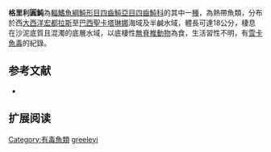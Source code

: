 {{Speciesbox
| name = 格里利圓魨
| image = 
| image_width = 250px
| status = NE
| status_system = IUCN3.1 
| genus = Sphoeroides
| species = greeleyi
| authority = [[Gilbert|Gilbert]], 1900
| synonyms = *''Spheroides greeleyi,Gilbert, 1900''
*''Tetrodon eulepidotus,Metzelaar, 1919''
*''Sphaeroides eulepidotus,Metzelaar, 1919''
*''Tetraodon eulepidotus,Metzelaar, 1919''
}}
'''格里利圓魨'''為[[輻鰭魚綱|輻鰭魚綱]][[魨形目|魨形目]][[四齒魨亞目|四齒魨亞目]][[四齒魨科|四齒魨科]]的其中一[[種|種]]，為熱帶魚類，分布於西[[大西洋|大西洋]][[宏都拉斯|宏都拉斯]]至[[巴西|巴西]][[聖卡塔琳娜|聖卡塔琳娜]]海域及半鹹水域，體長可達18公分，棲息在沙泥底質且混濁的底層水域，以底棲性[[無脊椎動物|無脊椎動物]]為食，生活習性不明，有[[雪卡魚毒|雪卡魚毒]]的紀錄。
==参考文献==
*{{FishBase_species|genus=Sphoeroides|species=greeleyi|year=2014|month=3}}

== 扩展阅读 ==
{{refbegin}}
{{wikispecies-inline|Sphoeroides greeleyi|格里利圓魨}}
{{refend}}
{{Taxonbar|from=Q2742984}}

[[Category:有毒魚類|Category:有毒魚類]]
[[Category:圓魨屬|greeleyi]]


{{魚類小作品}}